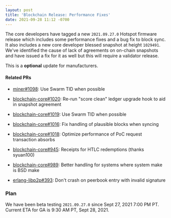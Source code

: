 ```yaml
---
layout: post
title: 'Blockchain Release: Performance Fixes'
date: 2021-09-28 11:12 -0700
---
```


The core developers have tagged a new `2021.09.27.0` Hotspot firmware release which includes some
performance fixes and a bug fix to block sync. It also includes a new core developer blessed
snapshot at height `1029491`. We've identified the cause of lack of agreements on on-chain snapshots
and have issued a fix for it as well but this will require a validator release.

<!--truncate-->

This is a **optional** update for manufacturers.

#### Related PRs

- [miner#1098](https://github.com/helium/miner/pull/1098): Use Swarm TID when possible

- [blockchain-core#1020](https://github.com/helium/blockchain-core/pull/1020): Re-run "score clean"
  ledger upgrade hook to aid in snapshot agreement
- [blockchain-core#1019](https://github.com/helium/blockchain-core/pull/1019): Use Swarm TID when
  possible
- [blockchain-core#1016](https://github.com/helium/blockchain-core/pull/1016): Fix handling of
  plausible blocks when syncing
- [blockchain-core#1018](https://github.com/helium/blockchain-core/pull/1018): Optimize performance
  of PoC request transaction absorbs
- [blockchain-core#945](https://github.com/helium/blockchain-core/pull/945): Receipts for HTLC
  redemptions (thanks syuan100)
- [blockchain-core#989](https://github.com/helium/blockchain-core/pull/989): Better handling for
  systems where system make is BSD make

- [erlang-libp2p#393](https://github.com/helium/erlang-libp2p/pull/393): Don't crash on peerbook
  entry with invalid signature

### Plan

We have been beta testing `2021.09.27.0` since Sept 27, 2021 7:00 PM PT. Current ETA for GA is 9:30
AM PT, Sept 28, 2021.
